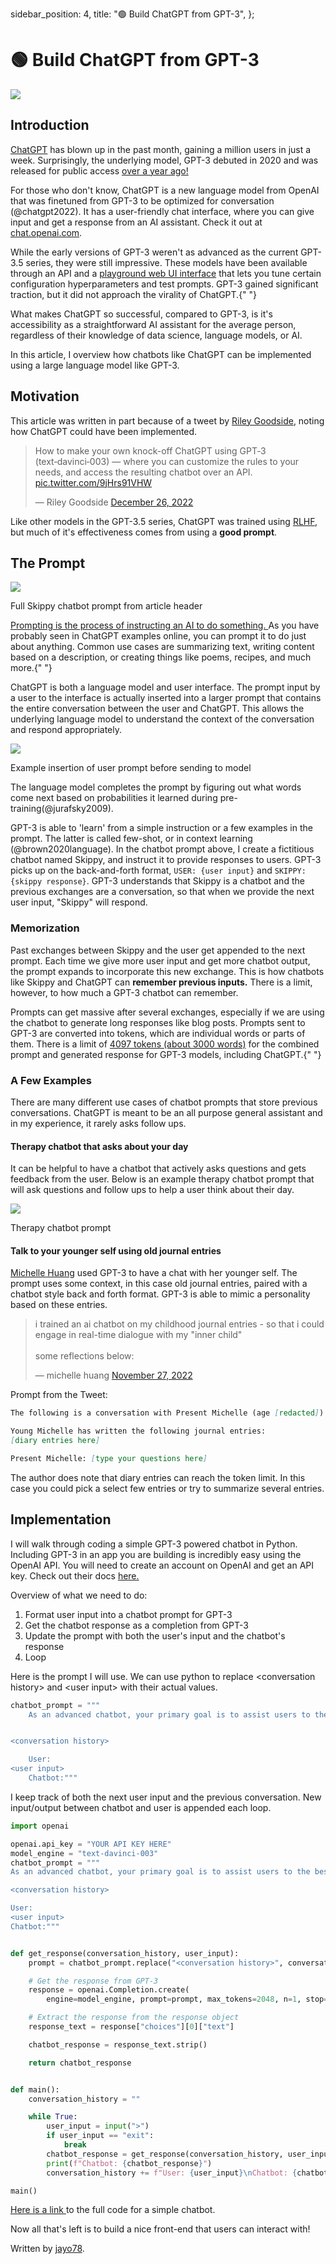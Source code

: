   sidebar_position: 4,
  title: "🟢 Build ChatGPT from GPT-3",
};

# 🟢 Build ChatGPT from GPT-3

<div style={{ textAlign: "left" }}>
  <Image
    src="/docs/assets/basic_applications/skippy_chatbot_header.webp"
    width={800}
    height={281}
    style={{ width: "700px", margin: "0" }}
  />
</div>

## Introduction

[ChatGPT](https://chat.openai.com/chat) has blown up in the past month, gaining a million users in just a week. Surprisingly, the underlying model, GPT-3 debuted in 2020 and was released for public access <a href="https://openai.com/blog/api-no-waitlist/">over a year ago!</a>

For those who don't know, ChatGPT is a new language model from OpenAI that was finetuned from GPT-3 to be optimized for conversation (@chatgpt2022). It has a user-friendly chat interface, where you can give input and get a response from an AI assistant. Check it out at [chat.openai.com](https://chat.openai.com/chat).

While the early versions of GPT-3 weren't as advanced as the current GPT-3.5 series, they were still impressive. These models have been available through an API and a <a href="https://beta.openai.com/playground">playground web UI interface</a> that lets you tune certain configuration hyperparameters and test prompts. GPT-3
gained significant traction, but it did not approach the virality of ChatGPT.{" "}

What makes ChatGPT so successful, compared to GPT-3, is it's accessibility as a straightforward AI assistant for the average person, regardless of their knowledge of data science, language models, or AI.

In this article, I overview how chatbots like ChatGPT can be implemented using a large language model like GPT-3.

## Motivation

This article was written in part because of a tweet by <a href="https://twitter.com/goodside">Riley Goodside</a>, noting how ChatGPT could have been implemented.

<blockquote class="twitter-tweet">
  <p lang="en" dir="ltr">
    How to make your own knock-off ChatGPT using GPT‑3 (text‑davinci‑003) —
    where you can customize the rules to your needs, and access the resulting
    chatbot over an API.
    <a href="https://t.co/9jHrs91VHW">pic.twitter.com/9jHrs91VHW</a>
  </p>
  &mdash; Riley Goodside <a href="https://twitter.com/goodside/status/1607487283782995968?ref_src=twsrc%5Etfw"> December 26, 2022 </a>
</blockquote>

<script
  async
  src="https://platform.twitter.com/widgets.js"
  charset="utf-8"
></script>

Like other models in the GPT-3.5 series, ChatGPT was trained using [RLHF](https://huggingface.co/blog/rlhf), but much of it's effectiveness comes from using a **good prompt**.

## The Prompt

<div style={{ textAlign: "left" }}>
  <Image
    src="/docs/assets/basic_applications/skippy_chatbot.webp"
    width={800}
    height={303}
    style={{ width: "700px", margin: "0" }}
  />

  <p style={{ color: "gray", fontSize: "12px", fontStyle: "italic" }}>
    Full Skippy chatbot prompt from article header
  </p>
</div>

<a href="https://learnprompting.org/docs/basics/prompting">
  Prompting is the process of instructing an AI to do something.
</a>
As you have probably seen in ChatGPT examples online, you can prompt it to do just
about anything. Common use cases are summarizing text, writing content based on a
description, or creating things like poems, recipes, and much more.{" "}

<p></p>

ChatGPT is both a language model and user interface. The prompt input by a user to the interface is actually inserted into a larger prompt that contains the entire conversation between the user and ChatGPT. This allows the underlying language model to understand the context of the conversation and respond appropriately.

<div style={{ textAlign: "left" }}>
  <Image
    src="/docs/assets/basic_applications/chatgpt_ui_diagram.webp"
    width={774}
    height={196}
    style={{ width: "600px", margin: "0" }}
  />

  <p style={{ color: "gray", fontSize: "12px", fontStyle: "italic" }}>
    Example insertion of user prompt before sending to model
  </p>
</div>

The language model completes the prompt by figuring out what words come next based on probabilities it learned during pre-training(@jurafsky2009).

GPT-3 is able to 'learn' from a simple instruction or a few examples in the prompt. The latter is called few-shot, or in context learning (@brown2020language). In the chatbot prompt above, I create a fictitious chatbot named Skippy, and instruct it to provide responses to users. GPT-3 picks up on the back-and-forth format, `USER: {user input}` and `SKIPPY: {skippy response}`. GPT-3 understands that Skippy is a chatbot and the previous exchanges are a conversation, so that when we provide the next user input, "Skippy" will respond.

### Memorization

Past exchanges between Skippy and the user get appended to the next prompt. Each time we give more user input and get more chatbot output, the prompt expands to incorporate this new exchange. This is how chatbots like Skippy and ChatGPT can **remember previous inputs.** There is a limit, however, to how much a GPT-3 chatbot can remember.

Prompts can get massive after several exchanges, especially if we are using the chatbot to generate long responses like blog posts. Prompts sent to GPT-3 are converted into tokens, which are individual words or parts of them. There is a limit of <a href="https://help.openai.com/en/articles/4936856-what-are-tokens-and-how-to-count-them">4097 tokens (about 3000 words)</a> for the combined prompt and generated response for GPT-3 models, including ChatGPT.{" "}

### A Few Examples

There are many different use cases of chatbot prompts that store previous conversations. ChatGPT is meant to be an all purpose general assistant and in my experience, it rarely asks follow ups.

#### Therapy chatbot that asks about your day

It can be helpful to have a chatbot that actively asks questions and gets feedback from the user. Below is an example therapy chatbot prompt that will ask questions and follow ups to help a user think about their day.

<div style={{ textAlign: "left" }}>
  <Image
    src="/docs/assets/basic_applications/therapy_chatbot.gif"
    width={2068}
    height={1080}
    style={{ width: "700px", margin: "0" }}
  />

  <p style={{ color: "gray", fontSize: "12px", fontStyle: "italic" }}>
    Therapy chatbot prompt
  </p>
</div>

#### Talk to your younger self using old journal entries

<a href="https://twitter.com/michellehuang42">Michelle Huang</a>
used GPT-3 to have a chat with her younger self. The prompt uses some context, in
this case old journal entries, paired with a chatbot style back and forth format.
GPT-3 is able to mimic a personality based on these entries.

<blockquote class="twitter-tweet">
  <p lang="en" dir="ltr">
    i trained an ai chatbot on my childhood journal entries - so that i could
    engage in real-time dialogue with my &quot;inner child&quot;
    <br />
    <br />
    some reflections below:
  </p>
  &mdash; michelle huang
  <a href="https://twitter.com/michellehuang42/status/1597005489413713921?ref_src=twsrc%5Etfw">
    November 27, 2022
  </a>
</blockquote>

<script
  async
  src="https://platform.twitter.com/widgets.js"
  charset="utf-8"
></script>

Prompt from the Tweet:

```markdown
The following is a conversation with Present Michelle (age [redacted]) and Young Michelle (age 14).

Young Michelle has written the following journal entries:
[diary entries here]

Present Michelle: [type your questions here]
```

The author does note that diary entries can reach the token limit. In this case you could pick a select few entries or try to summarize several entries.

## Implementation

I will walk through coding a simple GPT-3 powered chatbot in Python. Including GPT-3 in an app you are building is incredibly easy using the OpenAI API. You will need to create an account on OpenAI and get an API key. Check out their docs <a href="https://beta.openai.com/docs/introduction">here.</a>

Overview of what we need to do:

1. Format user input into a chatbot prompt for GPT-3
2. Get the chatbot response as a completion from GPT-3
3. Update the prompt with both the user's input and the chatbot's response
4. Loop

Here is the prompt I will use. We can use python to replace \<conversation history\> and \<user input\> with their actual values.

```python
chatbot_prompt = """
    As an advanced chatbot, your primary goal is to assist users to the best of your ability. This may involve answering questions, providing helpful information, or completing tasks based on user input. In order to effectively assist users, it is important to be detailed and thorough in your responses. Use examples and evidence to support your points and justify your recommendations or solutions.


<conversation history>

    User:
<user input>
    Chatbot:"""
```

I keep track of both the next user input and the previous conversation. New input/output between chatbot and user is appended each loop.

```python
import openai

openai.api_key = "YOUR API KEY HERE"
model_engine = "text-davinci-003"
chatbot_prompt = """
As an advanced chatbot, your primary goal is to assist users to the best of your ability. This may involve answering questions, providing helpful information, or completing tasks based on user input. In order to effectively assist users, it is important to be detailed and thorough in your responses. Use examples and evidence to support your points and justify your recommendations or solutions.

<conversation history>

User:
<user input>
Chatbot:"""


def get_response(conversation_history, user_input):
    prompt = chatbot_prompt.replace("<conversation history>", conversation_history).replace("<user input>", user_input)

    # Get the response from GPT-3
    response = openai.Completion.create(
        engine=model_engine, prompt=prompt, max_tokens=2048, n=1, stop=None, temperature=0.5)

    # Extract the response from the response object
    response_text = response["choices"][0]["text"]

    chatbot_response = response_text.strip()

    return chatbot_response


def main():
    conversation_history = ""

    while True:
        user_input = input(">")
        if user_input == "exit":
            break
        chatbot_response = get_response(conversation_history, user_input)
        print(f"Chatbot: {chatbot_response}")
        conversation_history += f"User: {user_input}\nChatbot: {chatbot_response}\n"

main()
```

<a href="https://gist.github.com/jayo78/79d8834e6e31bf942c7b604e1611b68d">
  Here is a link
</a>
to the full code for a simple chatbot.

<p></p>

Now all that's left is to build a nice front-end that users can interact with!

Written by [jayo78](https://twitter.com/jayo782).
